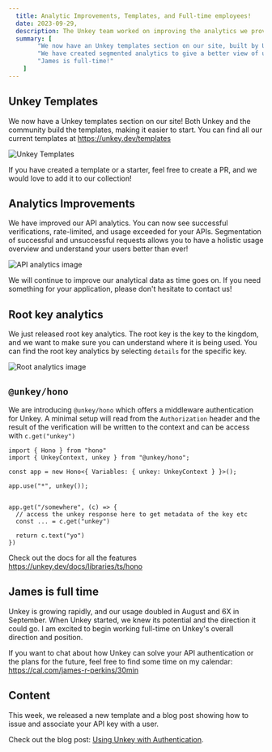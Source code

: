 ```yaml
---
  title: Analytic Improvements, Templates, and Full-time employees!
  date: 2023-09-29,
  description: The Unkey team worked on improving the analytics we provide. We also introduced templates, to make it easier to get started!
  summary: [
        "We now have an Unkey templates section on our site, built by Unkey and the community",
        "We have created segmented analytics to give a better view of usage.",
        "James is full-time!"
    ]
---
```


## Unkey Templates

We now have a Unkey templates section on our site! Both Unkey and the community build the templates, making it easier to start. You can find all our current templates at https://unkey.dev/templates

![Unkey Templates](/images/changelog/sept-29/unkey-template.png)

If you have created a template or a starter, feel free to create a PR, and we would love to add it to our collection!

## Analytics Improvements

We have improved our API analytics. You can now see successful verifications, rate-limited, and usage exceeded for your APIs. Segmentation of successful and unsuccessful requests allows you to have a holistic usage overview and understand your users better than ever!

![API analytics image](/images/changelog/sept-29/usage-analytics.png)

We will continue to improve our analytical data as time goes on. If you need something for your application, please don't hesitate to contact us!

## Root key analytics

We just released root key analytics. The root key is the key to the kingdom, and we want to make sure you can understand where it is being used. You can find the root key analytics by selecting `details` for the specific key.

![Root analytics image](/images/changelog/sept-29/root-key-analytics.png)

## `@unkey/hono`

We are introducing `@unkey/hono` which offers a middleware authentication for Unkey. A minimal setup will read from the `Authorization` header and the result of the verification will be written to the context and can be access with `c.get("unkey")`

```
import { Hono } from "hono"
import { UnkeyContext, unkey } from "@unkey/hono";

const app = new Hono<{ Variables: { unkey: UnkeyContext } }>();

app.use("*", unkey());


app.get("/somewhere", (c) => {
  // access the unkey response here to get metadata of the key etc
  const ... = c.get("unkey")

  return c.text("yo")
})
```

Check out the docs for all the features https://unkey.dev/docs/libraries/ts/hono

## James is full time

Unkey is growing rapidly, and our usage doubled in August and 6X in September. When Unkey started, we knew its potential and the direction it could go. I am excited to begin working full-time on Unkey's overall direction and position.

If you want to chat about how Unkey can solve your API authentication or the plans for the future, feel free to find some time on my calendar: https://cal.com/james-r-perkins/30min

## Content

This week, we released a new template and a blog post showing how to issue and associate your API key with a user.

Check out the blog post: [Using Unkey with Authentication](https://unkey.dev/blog/using-unkey-with-auth).
